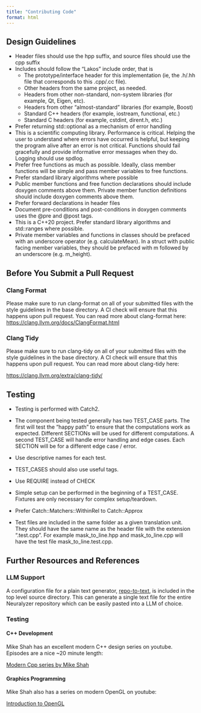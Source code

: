 ```yaml
---
title: "Contributing Code"
format: html
---
```


## Design Guidelines

-   Header files should use the hpp suffix, and source files should use the cpp suffix
-   Includes should follow the “Lakos” include order, that is
    -   The prototype/interface header for this implementation (ie, the .h/.hh file that corresponds to this .cpp/.cc file).
    -   Other headers from the same project, as needed.
    -   Headers from other non-standard, non-system libraries (for example, Qt, Eigen, etc).
    -   Headers from other "almost-standard" libraries (for example, Boost)
    -   Standard C++ headers (for example, iostream, functional, etc.)
    -   Standard C headers (for example, cstdint, dirent.h, etc.)
-   Prefer returning std::optional as a mechanism of error handling
-   This is a scientific computing library. Performance is critical. Helping the user to understand where errors have occurred is helpful, but keeping the program alive after an error is not critical. Functions should fail gracefully and provide informative error messages when they do. Logging should use spdlog.
-   Prefer free functions as much as possible. Ideally, class member functions will be simple and pass member variables to free functions.
-   Prefer standard library algorithms where possible
-   Public member functions and free function declarations should include doxygen comments above them. Private member function definitions should include doxygen comments above them.
-   Prefer forward declarations in header files
-   Document pre-conditions and post-conditions in doxygen comments uses the @pre and @post tags.
-   This is a C++20 project. Prefer standard library algorithms and std::ranges where possible.
-   Private member variables and functions in classes should be prefaced with an underscore operator (e.g. calculateMean). In a struct with public facing member variables, they should be prefaced with m followed by an underscore (e.g. m_height).

## Before You Submit a Pull Request

### Clang Format

Please make sure to run clang-format on all of your submitted files with the style guidelines in the base directory. A CI check will ensure that this happens upon pull request. You can read more about clang-format here:\
<https://clang.llvm.org/docs/ClangFormat.html>

### Clang Tidy

Please make sure to run clang-tidy on all of your submitted files with the style guidelines in the base directory. A CI check will ensure that this happens upon pull request. You can read more about clang-tidy here:

<https://clang.llvm.org/extra/clang-tidy/>

## Testing

-   Testing is performed with Catch2. 

-   The component being tested generally has two TEST_CASE parts. The first will test the “happy path” to ensure that the computations work as expected. Different SECTIONs will be used for different computations. A second TEST_CASE will handle error handling and edge cases. Each SECTION will be for a different edge case / error.

-   Use descriptive names for each test.

-   TEST_CASES should also use useful tags.

-   Use REQUIRE instead of CHECK

-   Simple setup can be performed in the beginning of a TEST_CASE. Fixtures are only necessary for complex setup/teardown.

-   Prefer Catch::Matchers::WithinRel to Catch::Approx

-   Test files are included in the same folder as a given translation unit. They should have the same name as the header file with the extension ".test.cpp". For example mask_to_line.hpp and mask_to_line.cpp will have the test file mask_to_line.test.cpp.

## Further Resources and References

### LLM Support

A configuration file for a plain text generator, [repo-to-text](https://github.com/kirill-markin/repo-to-text), is included in the top level source directory. This can generate a single text file for the entire Neuralyzer repository which can be easily pasted into a LLM of choice.

### Testing

#### C++ Development

Mike Shah has an excellent modern C++ design series on youtube. Episodes are a nice \~20 minute length:

[Modern Cpp series by Mike Shah](https://www.youtube.com/watch?v=LGOgNqkRMs0&list=PLvv0ScY6vfd8j-tlhYVPYgiIyXduu6m-L)

#### Graphics Programming

Mike Shah also has a series on modern OpenGL on youtube:

[Introduction to OpenGL](https://www.youtube.com/watch?v=Q7vm264YNrM&list=PLvv0ScY6vfd9zlZkIIqGDeG5TUWswkMox)
